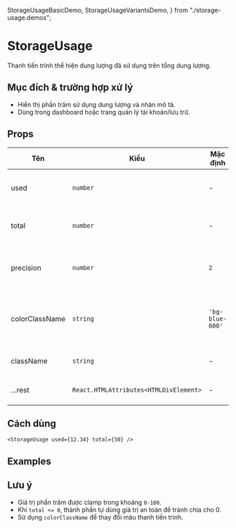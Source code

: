   StorageUsageBasicDemo,
  StorageUsageVariantsDemo,
} from "./storage-usage.demos";

# StorageUsage

Thanh tiến trình thể hiện dung lượng đã sử dụng trên tổng dung lượng.

## Mục đích & trường hợp xử lý

- Hiển thị phần trăm sử dụng dung lượng và nhãn mô tả.
- Dùng trong dashboard hoặc trang quản lý tài khoản/lưu trữ.

## Props

| Tên            | Kiểu                                   | Mặc định        | Mô tả                               |
| -------------- | -------------------------------------- | --------------- | ----------------------------------- |
| used           | `number`                               | -               | Dung lượng đã dùng (GB)             |
| total          | `number`                               | -               | Tổng dung lượng (GB)                |
| precision      | `number`                               | `2`             | Số chữ số thập phân khi hiển thị GB |
| colorClassName | `string`                               | `'bg-blue-600'` | Lớp màu cho thanh tiến trình        |
| className      | `string`                               | -               | Bổ sung class Tailwind              |
| ...rest        | `React.HTMLAttributes<HTMLDivElement>` | -               | Thuộc tính `div` gốc                |

## Cách dùng

```tsx
<StorageUsage used={12.34} total={50} />
```

## Examples

<StorageUsageBasicDemo />

<StorageUsageVariantsDemo />

## Lưu ý

- Giá trị phần trăm được clamp trong khoảng `0-100`.
- Khi `total <= 0`, thành phần tự dùng giá trị an toàn để tránh chia cho 0.
- Sử dụng `colorClassName` để thay đổi màu thanh tiến trình.

